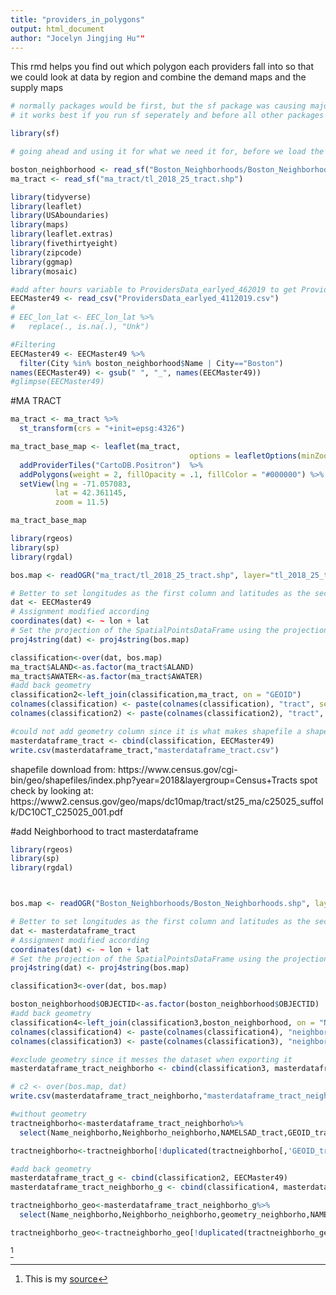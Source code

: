 ```yaml
---
title: "providers_in_polygons"
output: html_document
author: "Jocelyn Jingjing Hu""
---
```


This rmd helps you find out which polygon each providers fall into so that we could look at data by region and combine the demand maps and the supply maps

```r
# normally packages would be first, but the sf package was causing major problems with the other functions
# it works best if you run sf seperately and before all other packages

library(sf)

# going ahead and using it for what we need it for, before we load the other packages, again to make things easier

boston_neighborhood <- read_sf("Boston_Neighborhoods/Boston_Neighborhoods.shp")
ma_tract <- read_sf("ma_tract/tl_2018_25_tract.shp")
```

```r
library(tidyverse)
library(leaflet)
library(USAboundaries)
library(maps)
library(leaflet.extras)
library(fivethirtyeight)
library(zipcode)
library(ggmap)
library(mosaic)
```

```r


#add after hours variable to ProvidersData_earlyed_462019 to get ProvidersData_earlyed_4112019
EECMaster49 <- read_csv("ProvidersData_earlyed_4112019.csv")
# 
# EEC_lon_lat <- EEC_lon_lat %>% 
#   replace(., is.na(.), "Unk")

#Filtering
EECMaster49 <- EECMaster49 %>%
  filter(City %in% boston_neighborhood$Name | City=="Boston")
names(EECMaster49) <- gsub(" ", "_", names(EECMaster49))
#glimpse(EECMaster49)
```


#MA TRACT

```r
ma_tract <- ma_tract %>%
  st_transform(crs = "+init=epsg:4326")

ma_tract_base_map <- leaflet(ma_tract,
                                        options = leafletOptions(minZoom = 11))  %>%
  addProviderTiles("CartoDB.Positron")  %>%
  addPolygons(weight = 2, fillOpacity = .1, fillColor = "#000000") %>%
  setView(lng = -71.057083, 
          lat = 42.361145, 
          zoom = 11.5)

ma_tract_base_map
```

```r
library(rgeos)
library(sp)
library(rgdal)

bos.map <- readOGR("ma_tract/tl_2018_25_tract.shp", layer="tl_2018_25_tract")

# Better to set longitudes as the first column and latitudes as the second
dat <- EECMaster49
# Assignment modified according
coordinates(dat) <- ~ lon + lat
# Set the projection of the SpatialPointsDataFrame using the projection of the shapefile
proj4string(dat) <- proj4string(bos.map)

classification<-over(dat, bos.map)
ma_tract$ALAND<-as.factor(ma_tract$ALAND)
ma_tract$AWATER<-as.factor(ma_tract$AWATER)
#add back geometry
classification2<-left_join(classification,ma_tract, on = "GEOID")
colnames(classification) <- paste(colnames(classification), "tract", sep = "_")
colnames(classification2) <- paste(colnames(classification2), "tract", sep = "_")

#could not add geometry column since it is what makes shapefile a shapefile and will mess up the exported csv data
masterdataframe_tract <- cbind(classification, EECMaster49)
write.csv(masterdataframe_tract,"masterdataframe_tract.csv")

```
shapefile download from: https://www.census.gov/cgi-bin/geo/shapefiles/index.php?year=2018&layergroup=Census+Tracts
spot check by looking at: https://www2.census.gov/geo/maps/dc10map/tract/st25_ma/c25025_suffolk/DC10CT_C25025_001.pdf


#add Neighborhood to tract masterdataframe


```r
library(rgeos)
library(sp)
library(rgdal)



bos.map <- readOGR("Boston_Neighborhoods/Boston_Neighborhoods.shp", layer="Boston_Neighborhoods")

# Better to set longitudes as the first column and latitudes as the second
dat <- masterdataframe_tract
# Assignment modified according
coordinates(dat) <- ~ lon + lat
# Set the projection of the SpatialPointsDataFrame using the projection of the shapefile
proj4string(dat) <- proj4string(bos.map)

classification3<-over(dat, bos.map)

boston_neighborhood$OBJECTID<-as.factor(boston_neighborhood$OBJECTID)
#add back geometry
classification4<-left_join(classification3,boston_neighborhood, on = "Neighborho")
colnames(classification4) <- paste(colnames(classification4), "neighborho", sep = "_")
colnames(classification3) <- paste(colnames(classification3), "neighborho", sep = "_")

#exclude geometry since it messes the dataset when exporting it
masterdataframe_tract_neighborho <- cbind(classification3, masterdataframe_tract)

# c2 <- over(bos.map, dat)
write.csv(masterdataframe_tract_neighborho,"masterdataframe_tract_neighborhood.csv")
```

```r
#without geometry
tractneighborho<-masterdataframe_tract_neighborho%>%
  select(Name_neighborho,Neighborho_neighborho,NAMELSAD_tract,GEOID_tract)

tractneighborho<-tractneighborho[!duplicated(tractneighborho[,'GEOID_tract']),]

```


```r
#add back geometry
masterdataframe_tract_g <- cbind(classification2, EECMaster49)
masterdataframe_tract_neighborho_g <- cbind(classification4, masterdataframe_tract_g)

tractneighborho_geo<-masterdataframe_tract_neighborho_g%>%
  select(Name_neighborho,Neighborho_neighborho,geometry_neighborho,NAMELSAD_tract,GEOID_tract,geometry_tract)

tractneighborho_geo<-tractneighborho_geo[!duplicated(tractneighborho_geo[,'GEOID_tract']),]

```
^[This is my [source](https://gis.stackexchange.com/questions/133625/checking-if-points-fall-within-polygon-shapefile)] 

